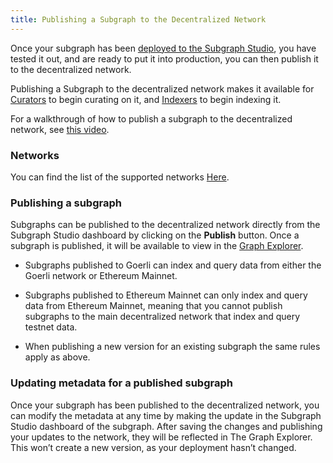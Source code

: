 ```yaml
---
title: Publishing a Subgraph to the Decentralized Network
---
```


Once your subgraph has been [deployed to the Subgraph Studio](/deploying/deploying-a-subgraph-to-studio), you have tested it out, and are ready to put it into production, you can then publish it to the decentralized network.

Publishing a Subgraph to the decentralized network makes it available for [Curators](/network/curating) to begin curating on it, and [Indexers](/network/indexing) to begin indexing it.

For a walkthrough of how to publish a subgraph to the decentralized network, see [this video](https://youtu.be/HfDgC2oNnwo?t=580).

### Networks

You can find the list of the supported networks [Here](/developing/supported-networks).

### Publishing a subgraph

Subgraphs can be published to the decentralized network directly from the Subgraph Studio dashboard by clicking on the **Publish** button. Once a subgraph is published, it will be available to view in the [Graph Explorer](https://thegraph.com/explorer/).

- Subgraphs published to Goerli can index and query data from either the Goerli network or Ethereum Mainnet.

- Subgraphs published to Ethereum Mainnet can only index and query data from Ethereum Mainnet, meaning that you cannot publish subgraphs to the main decentralized network that index and query testnet data.

- When publishing a new version for an existing subgraph the same rules apply as above.

### Updating metadata for a published subgraph

Once your subgraph has been published to the decentralized network, you can modify the metadata at any time by making the update in the Subgraph Studio dashboard of the subgraph. After saving the changes and publishing your updates to the network, they will be reflected in The Graph Explorer. This won’t create a new version, as your deployment hasn’t changed.

